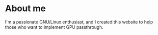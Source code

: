# About me

I'm a passionate GNU/Linux enthusiast, and I created this website to help those who want to implement GPU passthrough.
